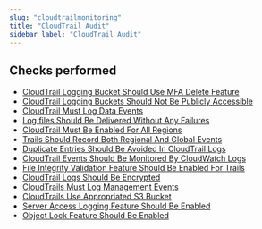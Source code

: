 ```yaml
---
slug: "cloudtrailmonitoring"
title: "CloudTrail Audit"
sidebar_label: "CloudTrail Audit"
---
```


## Checks performed

- [CloudTrail Logging Bucket Should Use MFA Delete Feature](cloudtrailmonitoring/rules/cloudtrail_mfa_delete) 
- [CloudTrail Logging Buckets Should Not Be Publicly Accessible](cloudtrailmonitoring/rules/cloudtrail_publicly_accessible) 
- [CloudTrail Must Log Data Events](cloudtrailmonitoring/rules/cloudtrail_data_events) 
- [Log files Should Be Delivered Without Any Failures](cloudtrailmonitoring/rules/cloudtrail_delivery_failing) 
- [CloudTrail Must Be Enabled For All Regions](cloudtrailmonitoring/rules/cloudtrail_enabled) 
- [Trails Should Record Both Regional And Global Events](cloudtrailmonitoring/rules/cloudtrail_global_services_enabled) 
- [Duplicate Entries Should Be Avoided In CloudTrail Logs](cloudtrailmonitoring/rules/cloudtrail_global_services_logging_duplicated) 
- [CloudTrail Events Should Be Monitored By CloudWatch Logs](cloudtrailmonitoring/rules/cloudtrail_integrated_cloudwatch) 
- [File Integrity Validation Feature Should Be Enabled For Trails](cloudtrailmonitoring/rules/cloudtrail_log_file_integrity) 
- [CloudTrail Logs Should Be Encrypted](cloudtrailmonitoring/rules/cloudtrail_logs_encrypted) 
- [CloudTrails Must Log Management Events](cloudtrailmonitoring/rules/cloudtrail_management_events) 
- [CloudTrails Use Appropriated S3 Bucket](cloudtrailmonitoring/rules/cloudtrail_s3_bucket) 
- [Server Access Logging Feature Should Be Enabled](cloudtrailmonitoring/rules/cloudtrail_s3_bucket_logging) 
- [Object Lock Feature Should Be Enabled](cloudtrailmonitoring/rules/cloudtrail_object_lock_s3_buckets) 

